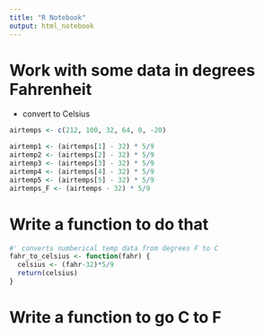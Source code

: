 ```yaml
---
title: "R Notebook"
output: html_notebook
---
```


# Work with some data in degrees Fahrenheit 

- convert to Celsius 


```r
airtemps <- c(212, 100, 32, 64, 0, -20)

airtemp1 <- (airtemps[1] - 32) * 5/9
airtemp2 <- (airtemps[2] - 32) * 5/9
airtemp3 <- (airtemps[3] - 32) * 5/9
airtemp4 <- (airtemps[4] - 32) * 5/9
airtemp5 <- (airtemps[5] - 32) * 5/9
airtemps_F <- (airtemps - 32) * 5/9
```


# Write a function to do that

```r
#' converts numberical temp data from degrees F to C
fahr_to_celsius <- function(fahr) {
  celsius <- (fahr-32)*5/9
  return(celsius)
}
```

# Write a function to go C to F 

